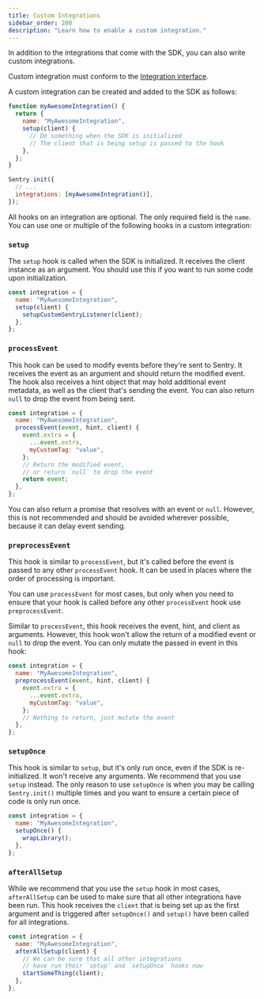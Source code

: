 ```yaml
---
title: Custom Integrations
sidebar_order: 200
description: "Learn how to enable a custom integration."
---
```


In addition to the integrations that come with the SDK, you can also write custom integrations.

Custom integration must conform to the [Integration interface](https://github.com/getsentry/sentry-javascript/blob/master/packages/types/src/integration.ts).

A custom integration can be created and added to the SDK as follows:

```javascript
function myAwesomeIntegration() {
  return {
    name: "MyAwesomeIntegration",
    setup(client) {
      // Do something when the SDK is initialized
      // The client that is being setup is passed to the hook
    },
  };
}

Sentry.init({
  // ...
  integrations: [myAwesomeIntegration()],
});
```

All hooks on an integration are optional. The only required field is the `name`. You can use one or multiple of the following hooks in a custom integration:

### `setup`

The `setup` hook is called when the SDK is initialized. It receives the client instance as an argument.
You should use this if you want to run some code upon initialization.

```javascript
const integration = {
  name: "MyAwesomeIntegration",
  setup(client) {
    setupCustomSentryListener(client);
  },
};
```

### `processEvent`

This hook can be used to modify events before they're sent to Sentry. It receives the event as an argument and should return the modified event. The hook also receives a hint object that may hold additional event metadata, as well as the client that's sending the event. You can also return `null` to drop the event from being sent.

```javascript
const integration = {
  name: "MyAwesomeIntegration",
  processEvent(event, hint, client) {
    event.extra = {
      ...event.extra,
      myCustomTag: "value",
    };
    // Return the modified event,
    // or return `null` to drop the event
    return event;
  },
};
```

You can also return a promise that resolves with an event or `null`. However, this is not recommended and should be avoided wherever possible, because it can delay event sending.

### `preprocessEvent`

This hook is similar to `processEvent`, but it's called before the event is passed to any other `processEvent` hook. It can be used in places where the order of processing is important.

You can use `processEvent` for most cases, but only when you need to ensure that your hook is called before any other `processEvent` hook use `preprocessEvent`.

Similar to `processEvent`, this hook receives the event, hint, and client as arguments. However, this hook won't allow the return of a modified event or `null` to drop the event. You can only mutate the passed in event in this hook:

```javascript
const integration = {
  name: "MyAwesomeIntegration",
  preprocessEvent(event, hint, client) {
    event.extra = {
      ...event.extra,
      myCustomTag: "value",
    };
    // Nothing to return, just mutate the event
  },
};
```

### `setupOnce`

This hook is similar to `setup`, but it's only run once, even if the SDK is re-initialized. It won't receive any arguments. We recommend that you use `setup` instead. The only reason to use `setupOnce` is when you may be calling `Sentry.init()` multiple times and you want to ensure a certain piece of code is only run once.

```javascript
const integration = {
  name: "MyAwesomeIntegration",
  setupOnce() {
    wrapLibrary();
  },
};
```

### `afterAllSetup`

While we recommend that you use the `setup` hook in most cases, `afterAllSetup` can be used to make sure that all other integrations have been run. This hook receives the `client` that is being set up as the first argument and is triggered after `setupOnce()` and `setup()` have been called for all integrations. 


```javascript
const integration = {
  name: "MyAwesomeIntegration",
  afterAllSetup(client) {
    // We can be sure that all other integrations
    // have run their `setup` and `setupOnce` hooks now
    startSomeThing(client);
  },
};
```
